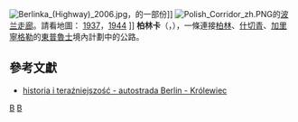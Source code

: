 [[File:Berlinka_(Highway)_2006.jpg|thumb]]，{{tsl|pl|Droga ekspresowa S22 (Polska)|S22高速公路}}的一部份]]
[[File:Polish_Corridor_zh.PNG|thumb]]的[[波兰走廊|波兰走廊]]。請看地圖： [http://www.berlinka.pcp.pl/RAB1937_map.html 1937]{{Wayback|url=http://www.berlinka.pcp.pl/RAB1937_map.html |date=20190908124330 }}，[http://www.berlinka.pcp.pl/RAB1944.JPG 1944]{{Wayback|url=http://www.berlinka.pcp.pl/RAB1944.JPG |date=20160318225850 }} ]]
'''柏林卡'''（{{lang-pl|Berlinka}}，{{lang-de|Reichsautobahn Berlin-Königsberg}}），一條連接[[柏林|柏林]]、[[什切青|什切青]]、[[加里寧格勒|加里寧格勒]]的[[東普魯士|東普魯士]]境內計劃中的公路。

== 參考文獻 ==
* [http://www.berlinka.pcp.pl/berlinka.html historia i teraźniejszość - autostrada Berlin - Królewiec]{{Wayback|url=http://www.berlinka.pcp.pl/berlinka.html |date=20201030213113 }} {{pl icon}}
{{Stub}}
[[Category:德國公路|B]]
[[Category:波蘭公路|B]]